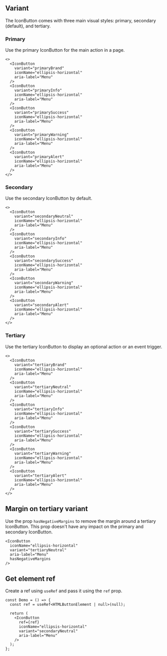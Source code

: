 
## Variant

The IconButton comes with three main visual styles: primary, secondary (default), and tertiary.

### Primary

Use the primary IconButton for the main action in a page.

<Preview>
  <IconButton
    variant="primaryBrand"
    iconName="ellipsis-horizontal"
    aria-label="Menu"
  />
  <IconButton
    variant="primaryInfo"
    iconName="ellipsis-horizontal"
    aria-label="Menu"
  />
  <IconButton
    variant="primarySuccess"
    iconName="ellipsis-horizontal"
    aria-label="Menu"
  />
  <IconButton
    variant="primaryWarning"
    iconName="ellipsis-horizontal"
    aria-label="Menu"
  />
  <IconButton
    variant="primaryAlert"
    iconName="ellipsis-horizontal"
    aria-label="Menu"
  />
</Preview>

```tsx
<>
  <IconButton
    variant="primaryBrand"
    iconName="ellipsis-horizontal"
    aria-label="Menu"
  />
  <IconButton
    variant="primaryInfo"
    iconName="ellipsis-horizontal"
    aria-label="Menu"
  />
  <IconButton
    variant="primarySuccess"
    iconName="ellipsis-horizontal"
    aria-label="Menu"
  />
  <IconButton
    variant="primaryWarning"
    iconName="ellipsis-horizontal"
    aria-label="Menu"
  />
  <IconButton
    variant="primaryAlert"
    iconName="ellipsis-horizontal"
    aria-label="Menu"
  />
</>
```

### Secondary

Use the secondary IconButton by default.

<Preview>
  <IconButton
    variant="secondaryNeutral"
    iconName="ellipsis-horizontal"
    aria-label="Menu"
  />
  <IconButton
    variant="secondaryInfo"
    iconName="ellipsis-horizontal"
    aria-label="Menu"
  />
  <IconButton
    variant="secondarySuccess"
    iconName="ellipsis-horizontal"
    aria-label="Menu"
  />
  <IconButton
    variant="secondaryWarning"
    iconName="ellipsis-horizontal"
    aria-label="Menu"
  />
  <IconButton
    variant="secondaryAlert"
    iconName="ellipsis-horizontal"
    aria-label="Menu"
  />
</Preview>

```tsx
<>
  <IconButton
    variant="secondaryNeutral"
    iconName="ellipsis-horizontal"
    aria-label="Menu"
  />
  <IconButton
    variant="secondaryInfo"
    iconName="ellipsis-horizontal"
    aria-label="Menu"
  />
  <IconButton
    variant="secondarySuccess"
    iconName="ellipsis-horizontal"
    aria-label="Menu"
  />
  <IconButton
    variant="secondaryWarning"
    iconName="ellipsis-horizontal"
    aria-label="Menu"
  />
  <IconButton
    variant="secondaryAlert"
    iconName="ellipsis-horizontal"
    aria-label="Menu"
  />
</>
```

### Tertiary

Use the tertiary IconButton to display an optional action or an event trigger.

<Preview>
  <IconButton
    variant="tertiaryBrand"
    iconName="ellipsis-horizontal"
    aria-label="Menu"
  />
  <IconButton
    variant="tertiaryNeutral"
    iconName="ellipsis-horizontal"
    aria-label="Menu"
  />
  <IconButton
    variant="tertiaryInfo"
    iconName="ellipsis-horizontal"
    aria-label="Menu"
  />
  <IconButton
    variant="tertiarySuccess"
    iconName="ellipsis-horizontal"
    aria-label="Menu"
  />
  <IconButton
    variant="tertiaryWarning"
    iconName="ellipsis-horizontal"
    aria-label="Menu"
  />
  <IconButton
    variant="tertiaryAlert"
    iconName="ellipsis-horizontal"
    aria-label="Menu"
  />
</Preview>

```tsx
<>
  <IconButton
    variant="tertiaryBrand"
    iconName="ellipsis-horizontal"
    aria-label="Menu"
  />
  <IconButton
    variant="tertiaryNeutral"
    iconName="ellipsis-horizontal"
    aria-label="Menu"
  />
  <IconButton
    variant="tertiaryInfo"
    iconName="ellipsis-horizontal"
    aria-label="Menu"
  />
  <IconButton
    variant="tertiarySuccess"
    iconName="ellipsis-horizontal"
    aria-label="Menu"
  />
  <IconButton
    variant="tertiaryWarning"
    iconName="ellipsis-horizontal"
    aria-label="Menu"
  />
  <IconButton
    variant="tertiaryAlert"
    iconName="ellipsis-horizontal"
    aria-label="Menu"
  />
</>
```

## Margin on tertiary variant

Use the prop `hasNegativeMargins` to remove the margin around a tertiary IconButton.
This prop doesn't have any impact on the primary and secondary IconButton.

<Preview>
  <IconButton
    iconName="ellipsis-horizontal"
    variant="tertiaryNeutral"
    aria-label="Menu"
    hasNegativeMargins
  />
</Preview>

```tsx
<IconButton
  iconName="ellipsis-horizontal"
  variant="tertiaryNeutral"
  aria-label="Menu"
  hasNegativeMargins
/>
```

## Get element ref

Create a ref using `useRef` and pass it using the `ref` prop.

<Preview>
  <IconButton iconName="ellipsis-horizontal" variant="secondaryNeutral" />
</Preview>

```tsx
const Demo = () => {
  const ref = useRef<HTMLButtonElement | null>(null);

  return (
    <IconButton
      ref={ref}
      iconName="ellipsis-horizontal"
      variant="secondaryNeutral"
      aria-label="Menu"
    />
  );
};
```
